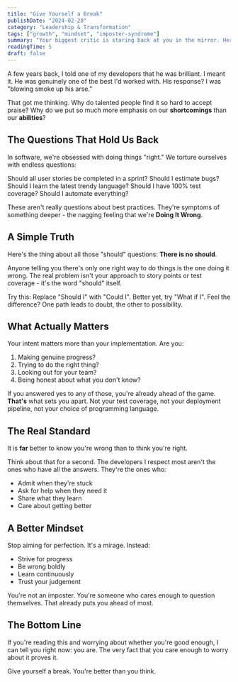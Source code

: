 ```yaml
---
title: "Give Yourself a Break"
publishDate: "2024-02-28"
category: "Leadership & Transformation"
tags: ["growth", "mindset", "imposter-syndrome"]
summary: "Your biggest critic is staring back at you in the mirror. Here's why you're better than you think, and why that matters more than you realise."
readingTime: 5
draft: false
---
```


A few years back, I told one of my developers that he was brilliant. I meant it. He was genuinely one of the best I'd worked with. His response? I was "blowing smoke up his arse."

That got me thinking. Why do talented people find it so hard to accept praise? Why do we put so much more emphasis on our **shortcomings** than our **abilities**?

## The Questions That Hold Us Back

In software, we're obsessed with doing things "right." We torture ourselves with endless questions:

Should all user stories be completed in a sprint?
Should I estimate bugs?
Should I learn the latest trendy language?
Should I have 100% test coverage?
Should I automate everything?

These aren't really questions about best practices. They're symptoms of something deeper - the nagging feeling that we're **Doing It Wrong**.

## A Simple Truth

Here's the thing about all those "should" questions: **There is no should**.

Anyone telling you there's only one right way to do things is the one doing it wrong. The real problem isn't your approach to story points or test coverage - it's the word "should" itself.

Try this: Replace "Should I" with "Could I". Better yet, try "What if I". Feel the difference? One path leads to doubt, the other to possibility.

## What Actually Matters

Your intent matters more than your implementation. Are you:
1. Making genuine progress?
2. Trying to do the right thing?
3. Looking out for your team?
4. Being honest about what you don't know?

If you answered yes to any of those, you're already ahead of the game. **That's** what sets you apart. Not your test coverage, not your deployment pipeline, not your choice of programming language.

## The Real Standard

It is **far** better to know you're wrong than to think you're right.

Think about that for a second. The developers I respect most aren't the ones who have all the answers. They're the ones who:
- Admit when they're stuck
- Ask for help when they need it
- Share what they learn
- Care about getting better

## A Better Mindset

Stop aiming for perfection. It's a mirage. Instead:
- Strive for progress
- Be wrong boldly
- Learn continuously
- Trust your judgement

You're not an imposter. You're someone who cares enough to question themselves. That already puts you ahead of most.

## The Bottom Line

If you're reading this and worrying about whether you're good enough, I can tell you right now: you are. The very fact that you care enough to worry about it proves it.

Give yourself a break. You're better than you think.